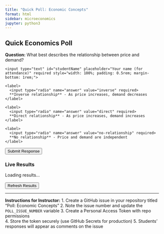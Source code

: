 ```yaml
---
title: "Quick Poll: Economic Concepts"
format: html
sidebar: microeconomics
jupyter: python3
---
```




::: {.poll-form}
# Quick Economics Poll

**Question:** What best describes the relationship between price and demand?

<form id="pollForm">
  <div class="form-group">
    <input type="text" id="studentName" placeholder="Your name (for attendance)" required style="width: 100%; padding: 0.5rem; margin-bottom: 1rem;">
  </div>
  
  <div class="form-group">
    <label>
      <input type="radio" name="answer" value="inverse" required> 
      **Inverse relationship** - As price increases, demand decreases
    </label>
  </div>
  
  <div class="form-group">
    <label>
      <input type="radio" name="answer" value="direct" required>
      **Direct relationship** - As price increases, demand increases  
    </label>
  </div>
  
  <div class="form-group">
    <label>
      <input type="radio" name="answer" value="no-relationship" required>
      **No relationship** - Price and demand are independent
    </label>
  </div>
  
  <button type="submit" class="btn-poll">Submit Response</button>
</form>
:::

::: {.response-display}
### Live Results
<div id="results">Loading results...</div>
<button onclick="loadResults()" class="btn-poll" style="margin-top: 1rem;">Refresh Results</button>
:::

<script>
// Configuration
const GITHUB_TOKEN = 'your_github_token'; // Store in GitHub Secrets for production
const REPO_OWNER = 'your-username';
const REPO_NAME = 'your-repo-name';
const POLL_ISSUE_NUMBER = 1; // Create an issue for this poll

// Submit poll response
document.getElementById('pollForm').addEventListener('submit', async function(e) {
    e.preventDefault();
    
    const name = document.getElementById('studentName').value;
    const answer = document.querySelector('input[name="answer"]:checked').value;
    
    const comment = `**Student:** ${name}
**Answer:** ${answer}
**Timestamp:** ${new Date().toISOString()}`;
    
    try {
        const response = await fetch(`https://api.github.com/repos/${REPO_OWNER}/${REPO_NAME}/issues/${POLL_ISSUE_NUMBER}/comments`, {
            method: 'POST',
            headers: {
                'Authorization': `token ${GITHUB_TOKEN}`,
                'Accept': 'application/vnd.github.v3+json',
                'Content-Type': 'application/json'
            },
            body: JSON.stringify({
                body: comment
            })
        });
        
        if (response.ok) {
            alert('Response submitted successfully!');
            document.getElementById('pollForm').reset();
            loadResults();
        } else {
            alert('Error submitting response. Please try again.');
        }
    } catch (error) {
        console.error('Error:', error);
        alert('Error submitting response. Please check your connection.');
    }
});

// Load and display results
async function loadResults() {
    try {
        const response = await fetch(`https://api.github.com/repos/${REPO_OWNER}/${REPO_NAME}/issues/${POLL_ISSUE_NUMBER}/comments`);
        const comments = await response.json();
        
        // Parse results
        const results = { inverse: 0, direct: 0, 'no-relationship': 0 };
        const students = new Set();
        
        comments.forEach(comment => {
            const lines = comment.body.split('\n');
            const studentLine = lines.find(line => line.startsWith('**Student:**'));
            const answerLine = lines.find(line => line.startsWith('**Answer:**'));
            
            if (studentLine && answerLine) {
                const student = studentLine.replace('**Student:**', '').trim();
                const answer = answerLine.replace('**Answer:**', '').trim();
                
                // Only count each student once (prevent duplicate votes)
                if (!students.has(student)) {
                    students.add(student);
                    if (results.hasOwnProperty(answer)) {
                        results[answer]++;
                    }
                }
            }
        });
        
        // Display results
        const total = students.size;
        let html = `<h4>Results (${total} responses)</h4>`;
        
        const labels = {
            'inverse': 'Inverse relationship (correct)',
            'direct': 'Direct relationship', 
            'no-relationship': 'No relationship'
        };
        
        Object.entries(results).forEach(([answer, count]) => {
            const percentage = total > 0 ? Math.round((count / total) * 100) : 0;
            html += `
                <div style="margin: 0.5rem 0; display: flex; align-items: center;">
                    <div style="width: 200px; font-weight: 500;">${labels[answer]}:</div>
                    <div style="width: 100px; padding: 0.25rem 0.5rem; background: #007bff; color: white; text-align: center; border-radius: 0.25rem; margin-right: 1rem;">
                        ${count} (${percentage}%)
                    </div>
                    <div style="flex: 1; height: 20px; background: #e9ecef; border-radius: 10px; overflow: hidden;">
                        <div style="width: ${percentage}%; height: 100%; background: #007bff;"></div>
                    </div>
                </div>
            `;
        });
        
        document.getElementById('results').innerHTML = html;
        
    } catch (error) {
        console.error('Error loading results:', error);
        document.getElementById('results').innerHTML = 'Error loading results. Please try again.';
    }
}

// Load results when page loads
document.addEventListener('DOMContentLoaded', loadResults);
</script>

---

**Instructions for Instructor:**
1. Create a GitHub issue in your repository titled "Poll: Economic Concepts"
2. Note the issue number and update the `POLL_ISSUE_NUMBER` variable
3. Create a Personal Access Token with repo permissions  
4. Store the token securely (use GitHub Secrets for production)
5. Students' responses will appear as comments on the issue